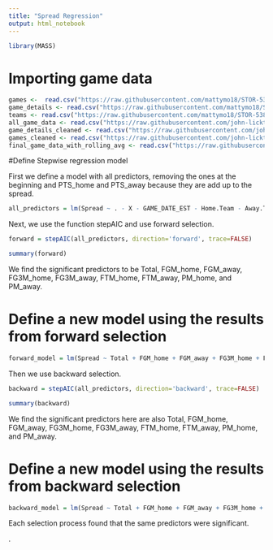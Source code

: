 ```yaml
---
title: "Spread Regression"
output: html_notebook
---
```


```r
library(MASS)
```


# Importing game data
```r
games <-  read.csv("https://raw.githubusercontent.com/mattymo18/STOR-538-Project2-2021/master/Source-Data/games.csv")
game_details <- read.csv("https://raw.githubusercontent.com/mattymo18/STOR-538-Project2-2021/master/Source-Data/games_details.csv")
teams <- read.csv("https://raw.githubusercontent.com/mattymo18/STOR-538-Project2-2021/master/Source-Data/teams.csv")
all_game_data <- read.csv("https://raw.githubusercontent.com/john-lickteig/playoff2/master/all_game_data.csv")
game_details_cleaned <- read.csv("https://raw.githubusercontent.com/john-lickteig/playoff2/master/game_details_cleaned.csv")
games_cleaned <- read.csv("https://raw.githubusercontent.com/john-lickteig/playoff2/master/games_cleaned.csv")
final_game_data_with_rolling_avg <- read.csv("https://raw.githubusercontent.com/john-lickteig/playoff2/master/final_game_data_with_rolling_avg.csv")
```

#Define Stepwise regression model

First we define a model with all predictors, removing the ones at the beginning and PTS_home and PTS_away because they are add up to the spread.
```r
all_predictors = lm(Spread ~ . - X - GAME_DATE_EST - Home.Team - Away.Team - PTS_home - PTS_away, data=final_game_data_with_rolling_avg)
```



Next, we use the function stepAIC and use forward selection.
```r
forward = stepAIC(all_predictors, direction='forward', trace=FALSE)

summary(forward)
```
We find the significant predictors to be Total, FGM_home, FGM_away, FG3M_home, FG3M_away, FTM_home, FTM_away, PM_home, and PM_away.

# Define a new model using the results from forward selection
```r
forward_model = lm(Spread ~ Total + FGM_home + FGM_away + FG3M_home + FG3M_away + FTM_home + FTM_away + PM_home + PM_away, data=final_game_data_with_rolling_avg)
```



Then we use backward selection.
```r
backward = stepAIC(all_predictors, direction='backward', trace=FALSE)

summary(backward)
```
We find the significant predictors here are also Total, FGM_home, FGM_away, FG3M_home, FG3M_away, FTM_home, FTM_away, PM_home, and PM_away.



# Define a new model using the results from backward selection
```r
backward_model = lm(Spread ~ Total + FGM_home + FGM_away + FG3M_home + FG3M_away + FTM_home + FTM_away + PM_home + PM_away, data=final_game_data_with_rolling_avg)
```

Each selection process found that the same predictors were significant.





.

